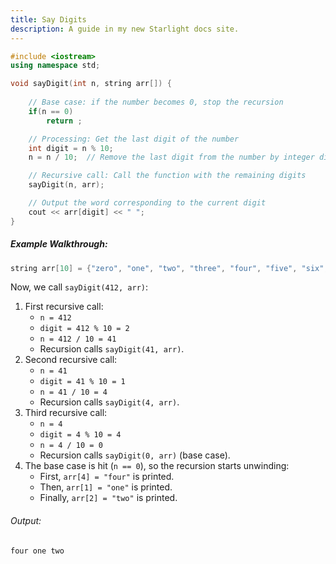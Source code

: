 ```yaml
---
title: Say Digits
description: A guide in my new Starlight docs site.
---
```


```c++
#include <iostream>
using namespace std;

void sayDigit(int n, string arr[]) {
    
    // Base case: if the number becomes 0, stop the recursion
    if(n == 0)
        return ;

    // Processing: Get the last digit of the number
    int digit = n % 10;
    n = n / 10;  // Remove the last digit from the number by integer division

    // Recursive call: Call the function with the remaining digits
    sayDigit(n, arr);

    // Output the word corresponding to the current digit
    cout << arr[digit] << " ";
}
```

##### Example Walkthrough:
```c++
string arr[10] = {"zero", "one", "two", "three", "four", "five", "six", "seven", "eight", "nine"};
```

Now, we call `sayDigit(412, arr)`:

1. First recursive call:
    - `n = 412`
    - `digit = 412 % 10 = 2`
    - `n = 412 / 10 = 41`
    - Recursion calls `sayDigit(41, arr)`.
2. Second recursive call:
    - `n = 41`
    - `digit = 41 % 10 = 1`
    - `n = 41 / 10 = 4`
    - Recursion calls `sayDigit(4, arr)`.
3. Third recursive call:
    - `n = 4`
    - `digit = 4 % 10 = 4`
    - `n = 4 / 10 = 0`
    - Recursion calls `sayDigit(0, arr)` (base case).
4. The base case is hit (`n == 0`), so the recursion starts unwinding:
    - First, `arr[4] = "four"` is printed.
    - Then, `arr[1] = "one"` is printed.
    - Finally, `arr[2] = "two"` is printed.

###### Output:
```c++
four one two
```